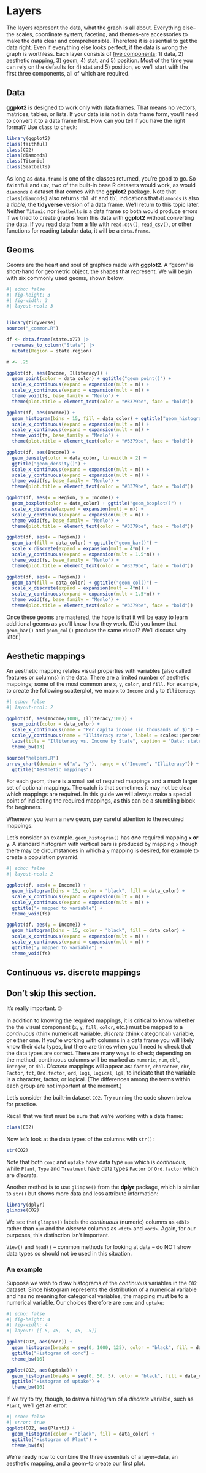 # Layers

The layers represent the data, what the graph is all about. Everything else--the scales, coordinate system, faceting, and themes--are accessories to make the data clear and comprehensible. Therefore it is essential to get the data right. Even if everything else looks perfect, if the data is wrong the graph is worthless. Each layer consists of [five components](https://ggplot2-book.org/layers.html): 1) data, 2) aesthetic mapping, 3) geom, 4) stat, and 5) position. Most of the time you can rely on the defaults for 4) stat and 5) position, so we'll start with the first three components, all of which are required.

## Data

**ggplot2** is designed to work only with data frames. That means no vectors, matrices, tables, or lists. If your data is is not in data frame form, you'll need to convert it to a data frame first. How can you tell if you have the right format? Use `class` to check:

```r
library(ggplot2)
class(faithful)
class(CO2)
class(diamonds)
class(Titanic)
class(Seatbelts)
```

As long as `data.frame` is one of the classes returned, you're good to go. So `faithful` and `CO2`, two of the built-in base R datasets would work, as would `diamonds` a dataset that comes with the **ggplot2** package. Note that `class(diamonds)` also returns `tbl_df` and `tbl` indications that `diamonds` is also a *tibble*, the **tidyverse** version of a data frame. We'll return to this topic later. Neither `Titanic` nor `Seatbelts` is a data frame so both would produce errors if we tried to create graphs from this data with **ggplot2** without converting the data. If you read data from a file with `read.csv()`, `read_csv()`, or other functions for reading tabular data, it will be a `data.frame`.

## Geoms

Geoms are the heart and soul of graphics made with **ggplot2**. A "geom" is short-hand for geometric object, the shapes that represent. We will begin with six commonly used geoms, shown below.

```r
#| echo: false
#| fig-height: 3
#| fig-width: 3
#| layout-ncol: 3


library(tidyverse)
source("_common.R")

df <- data.frame(state.x77) |> 
  rownames_to_column("State") |> 
  mutate(Region = state.region)

m <- .25

ggplot(df, aes(Income, Illiteracy)) + 
  geom_point(color = data_color) + ggtitle("geom_point()") + 
  scale_x_continuous(expand = expansion(mult = m)) +
  scale_y_continuous(expand = expansion(mult = m)) +
  theme_void(fs, base_family = "Menlo") + 
  theme(plot.title = element_text(color = "#3379be", face = "bold"))

ggplot(df, aes(Income)) + 
  geom_histogram(bins = 15, fill = data_color) + ggtitle("geom_histogram()") + 
  scale_x_continuous(expand = expansion(mult = m)) +
  scale_y_continuous(expand = expansion(mult = m)) +
  theme_void(fs, base_family = "Menlo") + 
  theme(plot.title = element_text(color = "#3379be", face = "bold"))

ggplot(df, aes(Income)) + 
  geom_density(color = data_color, linewidth = 2) + 
  ggtitle("geom_density()") + 
  scale_x_continuous(expand = expansion(mult = m)) +
  scale_y_continuous(expand = expansion(mult = m)) +
  theme_void(fs, base_family = "Menlo") + 
  theme(plot.title = element_text(color = "#3379be", face = "bold"))

ggplot(df, aes(x = Region, y = Income)) + 
  geom_boxplot(color = data_color) + ggtitle("geom_boxplot()") + 
  scale_x_discrete(expand = expansion(mult = m)) +
  scale_y_continuous(expand = expansion(mult = m)) +
  theme_void(fs, base_family = "Menlo") + 
  theme(plot.title = element_text(color = "#3379be", face = "bold"))

ggplot(df, aes(x = Region)) + 
  geom_bar(fill = data_color) + ggtitle("geom_bar()") + 
  scale_x_discrete(expand = expansion(mult = 4*m)) +
  scale_y_continuous(expand = expansion(mult = 1.5*m)) +
  theme_void(fs, base_family = "Menlo") + 
  theme(plot.title = element_text(color = "#3379be", face = "bold"))

ggplot(df, aes(x = Region)) + 
  geom_bar(fill = data_color) + ggtitle("geom_col()") +
  scale_x_discrete(expand = expansion(mult = 4*m)) +
  scale_y_continuous(expand = expansion(mult = 1.5*m)) +
  theme_void(fs, base_family = "Menlo") + 
  theme(plot.title = element_text(color = "#3379be", face = "bold"))
```

Once these geoms are mastered, the hope is that it will be easy to learn additional geoms as you'll know how they work. (Did you know that `geom_bar()` and `geom_col()` produce the same visual? We'll discuss why later.)

## Aesthetic mappings

An aesthetic mapping relates visual properties with variables (also called features or columns) in the data. There are a limited number of aesthetic mappings; some of the most common are `x`, `y`, `color`, and `fill`. For example, to create the following scatterplot, we map `x` to `Income` and `y` to `Illiteracy`:

```r
#| echo: false
#| layout-ncol: 2

ggplot(df, aes(Income/1000, Illiteracy/100)) +
  geom_point(color = data_color) +
  scale_x_continuous(name = "Per capita income (in thousands of $)") +
  scale_y_continuous(name = "Illiteracy rate", labels = scales::percent) +
  labs(title = "Illiteracy vs. Income by State", caption = "Data: state.x77, base R dataset") +
  theme_bw(13)

source("helpers.R")
arrow_chart(domain = c("x", "y"), range = c("Income", "Illiteracy")) +
  ggtitle("Aesthetic mappings")

```

For each geom, there is a small set of required mappings and a much larger set of optional mappings. The catch is that sometimes it may not be clear which mappings are required. In this guide we will always make a special point of indicating the required mappings, as this can be a stumbling block for beginners.

::: callout-tip
Whenever you learn a new geom, pay careful attention to the required mappings.
:::

Let's consider an example. `geom_histogram()` has **one** required mapping **`x` or `y`**. A standard histogram with vertical bars is produced by mapping `x` though there may be circumstances in which a `y` mapping is desired, for example to create a population pyramid.

```r
#| echo: false
#| layout-ncol: 2

ggplot(df, aes(x = Income)) +
  geom_histogram(bins = 15, color = "black", fill = data_color) +
  scale_x_continuous(expand = expansion(mult = m)) +
  scale_y_continuous(expand = expansion(mult = m)) +
  ggtitle("x mapped to variable") +
  theme_void(fs)

ggplot(df, aes(y = Income)) +
  geom_histogram(bins = 15, color = "black", fill = data_color) +
  scale_x_continuous(expand = expansion(mult = m)) +
  scale_y_continuous(expand = expansion(mult = m)) +
  ggtitle("y mapped to variable") +
  theme_void(fs)

```

## Continuous vs. discrete mappings

::: callout-tip
## Don't skip this section.

It's really important. 🤓
:::

In addition to knowing the required mappings, it is critical to know whether the the visual component (`x`, `y`, `fill`, `color`, etc.) must be mapped to a *continuous* (think numerical) variable, *discrete* (think categorical) variable, or either one. If you're working with columns in a data frame you will likely know their data types, but there are times when you'll need to check that the data types are correct. There are many ways to check; depending on the method, continuous columns will be marked as `numeric`, `num`, `dbl`, `integer`, or `dbl`. *Discrete* mappings will appear as: `factor`, `character`, `chr`, `Factor`, `fct`, `Ord.factor`, `ord`, `logi`, `logical`, `lgl`, to indicate that the variable is a character, factor, or logical. (The differences among the terms within each group are not important at the moment.)

Let's consider the built-in dataset `CO2`. Try running the code shown below for practice.

Recall that we first must be sure that we're working with a data frame:

```r
class(CO2)
```

Now let's look at the data types of the columns with `str()`:

```r
str(CO2)
```

Note that both `conc` and `uptake` have data type `num` which is *continuous*, while `Plant`, `Type` and `Treatment` have data types `Factor` or `Ord.factor` which are *discrete*.

Another method is to use `glimpse()` from the **dplyr** package, which is similar to `str()` but shows more data and less attribute information:

```r
library(dplyr)
glimpse(CO2)
```

We see that `glimpse()` labels the *continuous* (numeric) columns as `<dbl>` rather than `num` and the *discrete* columns as `<fct>` and `<ord>`. Again, for our purposes, this distinction isn't important.

::: callout-tip
`View()` and `head()` -- common methods for looking at data -- do NOT show data types so should not be used in this situation.
:::

### An example

Suppose we wish to draw histograms of the *continuous* variables in the `CO2` dataset. Since histogram represents the distribution of a numerical variable and has no meaning for categorical variables, the mapping must be to a numerical variable. Our choices therefore are `conc` and `uptake`:

```r
#| echo: false
#| fig-height: 4
#| fig-width: 4
#| layout: [[-5, 45, -5, 45, -5]]

ggplot(CO2, aes(conc)) + 
  geom_histogram(breaks = seq(0, 1000, 125), color = "black", fill = data_color) +
  ggtitle("Histogram of conc") + 
  theme_bw(16)

ggplot(CO2, aes(uptake)) + 
  geom_histogram(breaks = seq(0, 50, 5), color = "black", fill = data_color) +
  ggtitle("Histogram of uptake") + 
  theme_bw(16)
```

If we try to try, though, to draw a histogram of a *discrete* variable, such as `Plant`, we'll get an error:

```r
#| echo: false
#| error: true
ggplot(CO2, aes(Plant)) + 
  geom_histogram(color = "black", fill = data_color) +
  ggtitle("Histogram of Plant") + 
  theme_bw(fs)
```

We're ready now to combine the three essentials of a layer--data, an aesthetic mapping, and a geom--to create our first plot.
